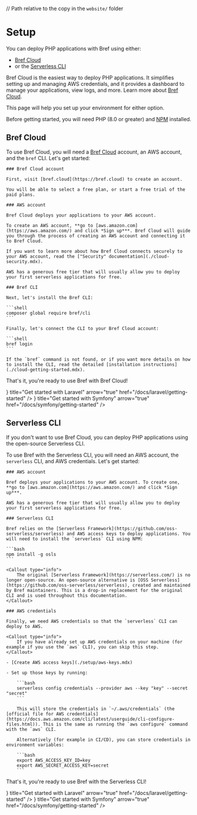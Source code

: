 // Path relative to the copy in the `website/` folder

<NextSeo description="Getting ready to use Bref." />

# Setup

You can deploy PHP applications with Bref using either:

- [Bref Cloud](/cloud)
- or the [Serverless CLI](https://github.com/oss-serverless/serverless)

Bref Cloud is the easiest way to deploy PHP applications. It simplifies setting up and managing AWS credentials, and it provides a dashboard to manage your applications, view logs, and more. Learn more about [Bref Cloud](/cloud).

This page will help you set up your environment for either option.

Before getting started, you will need PHP (8.0 or greater) and [NPM](https://nodejs.org/) installed.

## Bref Cloud

To use Bref Cloud, you will need a [Bref Cloud](/cloud) account, an AWS account, and the `bref` CLI. Let's get started:

<Steps>

    ### Bref Cloud account

    First, visit [bref.cloud](https://bref.cloud) to create an account.

    You will be able to select a free plan, or start a free trial of the paid plans.

    ### AWS account

    Bref Cloud deploys your applications to your AWS account.

    To create an AWS account, **go to [aws.amazon.com](https://aws.amazon.com/) and click *Sign up***. Bref Cloud will guide you through the process of creating an AWS account and connecting it to Bref Cloud.

    If you want to learn more about how Bref Cloud connects securely to your AWS account, read the ["Security" documentation](./cloud-security.mdx).

    AWS has a generous free tier that will usually allow you to deploy your first serverless applications for free.

    ### Bref CLI

    Next, let's install the Bref CLI:

    ```shell
    composer global require bref/cli
    ```

    Finally, let's connect the CLI to your Bref Cloud account:

    ```shell
    bref login
    ```

    If the `bref` command is not found, or if you want more details on how to install the CLI, read the detailed [installation instructions](./cloud-getting-started.mdx).

</Steps>

That's it, you're ready to use Bref with Bref Cloud!

<Cards num={2}>
    <Card icon={<LaravelIcon />} title="Get started with Laravel" arrow="true" href="/docs/laravel/getting-started" />
    <Card icon={<SymfonyIcon />} title="Get started with Symfony" arrow="true" href="/docs/symfony/getting-started" />
    <Card title="Get started with any PHP framework" arrow="true" href="/docs/default/getting-started" />
</Cards>

## Serverless CLI

If you don't want to use Bref Cloud, you can deploy PHP applications using the open-source Serverless CLI.

To use Bref with the Serverless CLI, you will need an AWS account, the `serverless` CLI, and AWS credentials. Let's get started:

<Steps>

    ### AWS account

    Bref deploys your applications to your AWS account. To create one, **go to [aws.amazon.com](https://aws.amazon.com/) and click *Sign up***.

    AWS has a generous free tier that will usually allow you to deploy your first serverless applications for free.

    ### Serverless CLI

    Bref relies on the [Serverless Framework](https://github.com/oss-serverless/serverless) and AWS access keys to deploy applications. You will need to install the `serverless` CLI using NPM:

    ```bash
    npm install -g osls
    ```

    <Callout type="info">
        The original [Serverless Framework](https://serverless.com/) is no longer open-source. An open-source alternative is [OSS Serverless](https://github.com/oss-serverless/serverless), created and maintained by Bref maintainers. This is a drop-in replacement for the original CLI and is used throughout this documentation.
    </Callout>

    ### AWS credentials

    Finally, we need AWS credentials so that the `serverless` CLI can deploy to AWS.

    <Callout type="info">
        If you have already set up AWS credentials on your machine (for example if you use the `aws` CLI), you can skip this step.
    </Callout>

    - [Create AWS access keys](./setup/aws-keys.mdx)

    - Set up those keys by running:

        ```bash
        serverless config credentials --provider aws --key "key" --secret "secret"
        ```

        This will store the credentials in `~/.aws/credentials` (the [official file for AWS credentials](https://docs.aws.amazon.com/cli/latest/userguide/cli-configure-files.html)). This is the same as running the `aws configure` command with the `aws` CLI.

        Alternatively (for example in CI/CD), you can store credentials in environment variables:

        ```bash
        export AWS_ACCESS_KEY_ID=key
        export AWS_SECRET_ACCESS_KEY=secret
        ```

</Steps>

That's it, you're ready to use Bref with the Serverless CLI!

<Cards num={2}>
    <Card icon={<LaravelIcon />} title="Get started with Laravel" arrow="true" href="/docs/laravel/getting-started" />
    <Card icon={<SymfonyIcon />} title="Get started with Symfony" arrow="true" href="/docs/symfony/getting-started" />
    <Card title="Get started with any PHP framework" arrow="true" href="/docs/default/getting-started" />
</Cards>

